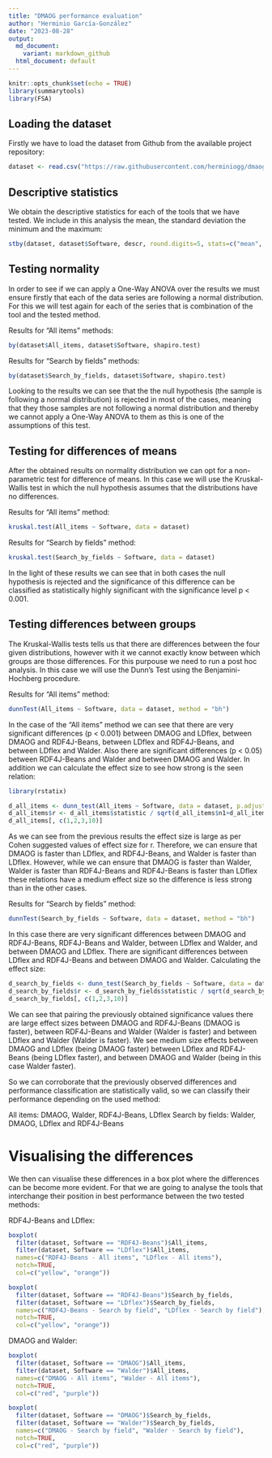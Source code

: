 ```yaml
---
title: "DMAOG performance evaluation"
author: "Herminio García-González"
date: "2023-08-28"
output: 
  md_document:
    variant: markdown_github
  html_document: default
---
```


```r
knitr::opts_chunk$set(echo = TRUE)
library(summarytools)
library(FSA)
```

## Loading the dataset

Firstly we have to load the dataset from Github from the available project repository:

```r
dataset <- read.csv("https://raw.githubusercontent.com/herminiogg/dmaog-paper-evaluation/master/StatisticalAnalysis/dmaogEvaluationDataset.csv")[, 2:4]
```

## Descriptive statistics

We obtain the descriptive statistics for each of the tools that we have tested. We include in this analysis the mean, the standard deviation the minimum and the maximum:

```r
stby(dataset, dataset$Software, descr, round.digits=5, stats=c("mean", "sd", "min", "max"))
```

## Testing normality

In order to see if we can apply a One-Way ANOVA over the results we must ensure firstly that each of the data series are following a normal distribution. For this we will test again for each of the series that is combination of the tool and the tested method. 

Results for "All items" methods:

```r
by(dataset$All_items, dataset$Software, shapiro.test)
```

Results for "Search by fields" methods:
```r
by(dataset$Search_by_fields, dataset$Software, shapiro.test)
```

Looking to the results we can see that the the null hypothesis (the sample is following a normal distribution) is rejected in most of the cases, meaning that they those samples are not following a normal distribution and thereby we cannot apply a One-Way ANOVA to them as this is one of the assumptions of this test.

## Testing for differences of means
After the obtained results on normality distribution we can opt for a non-parametric test for difference of means. In this case we will use the Kruskal-Wallis test in which the null hypothesis assumes that the distributions have no differences.

Results for "All items" method:

```r
kruskal.test(All_items ~ Software, data = dataset)
```

Results for "Search by fields" method:

```r
kruskal.test(Search_by_fields ~ Software, data = dataset)
```

In the light of these results we can see that in both cases the null hypothesis is rejected and the significance of this difference can be classified as statistically highly significant with the significance level  p < 0.001.

## Testing differences between groups
The Kruskal-Wallis tests tells us that there are differences between the four given distributions, however with it we cannot exactly know between which groups are those differences. For this purpouse we need to run a post hoc analysis. In this case we will use the Dunn's Test using the Benjamini-Hochberg procedure. 

Results for "All items" method:



```r
dunnTest(All_items ~ Software, data = dataset, method = "bh")
```

In the case of the "All items" method we can see that there are very significant differences (p < 0.001) between DMAOG and LDflex, between DMAOG and RDF4J-Beans, between LDflex and RDF4J-Beans, and between LDflex and Walder. Also there are significant differences (p < 0.05) between RDF4J-Beans and Walder and between DMAOG and Walder. In addition we can calculate the effect size to see how strong is the seen relation:

```r
library(rstatix)
```

```r
d_all_items <- dunn_test(All_items ~ Software, data = dataset, p.adjust.method = "BH")
d_all_items$r <- d_all_items$statistic / sqrt(d_all_items$n1+d_all_items$n2)
d_all_items[, c(1,2,3,10)]
```

As we can see from the previous results the effect size is large as per Cohen suggested values of effect size for r. Therefore, we can ensure that DMAOG is faster than LDflex, and RDF4J-Beans, and Walder is faster than LDflex. However, while we can ensure that DMAOG is faster than Walder, Walder is faster than RDF4J-Beans and RDF4J-Beans is faster than LDflex these relations have a medium effect size so the difference is less strong than in the other cases.

Results for "Search by fields" method:

```r
dunnTest(Search_by_fields ~ Software, data = dataset, method = "bh")
```

In this case there are very significant differences between DMAOG and RDF4J-Beans, RDF4J-Beans and Walder, between LDflex and Walder, and between DMAOG and LDflex. There are significant differences between LDflex and RDF4J-Beans and between DMAOG and Walder. Calculating the effect size:

```r
d_search_by_fields <- dunn_test(Search_by_fields ~ Software, data = dataset, p.adjust.method = "BH")
d_search_by_fields$r <- d_search_by_fields$statistic / sqrt(d_search_by_fields$n1+d_search_by_fields$n2)
d_search_by_fields[, c(1,2,3,10)]
```

We can see that pairing the previously obtained significance values there are large effect sizes between DMAOG and RDF4J-Beans (DMAOG is faster), between RDF4J-Beans and Walder (Walder is faster) and between LDflex and Walder (Walder is faster). We see medium size effects between DMAOG and LDflex (being DMAOG faster) between LDflex and RDF4J-Beans (being LDflex faster), and between DMAOG and Walder (being in this case Walder faster).

So we can corroborate that the previously observed differences and performance classification are statistically valid, so we can classify their performance depending on the used method:

All items: DMAOG, Walder, RDF4J-Beans, LDflex
Search by fields: Walder, DMAOG, LDflex and RDF4J-Beans

# Visualising the differences

We then can visualise these differences in a box plot where the differences can be become more evident. For that we are going to analyse the tools that interchange their position in best performance between the two tested methods:

RDF4J-Beans and LDflex:
```r
boxplot(
  filter(dataset, Software == "RDF4J-Beans")$All_items, 
  filter(dataset, Software == "LDflex")$All_items, 
  names=c("RDF4J-Beans - All items", "LDflex - All items"),
  notch=TRUE,
  col=c("yellow", "orange"))
```

```r
boxplot(
  filter(dataset, Software == "RDF4J-Beans")$Search_by_fields, 
  filter(dataset, Software == "LDflex")$Search_by_fields,
  names=c("RDF4J-Beans - Search by field", "LDflex - Search by field"),
  notch=TRUE,
  col=c("yellow", "orange"))
```


DMAOG and Walder:
```r
boxplot(
  filter(dataset, Software == "DMAOG")$All_items, 
  filter(dataset, Software == "Walder")$All_items, 
  names=c("DMAOG - All items", "Walder - All items"),
  notch=TRUE,
  col=c("red", "purple"))
```

```r
boxplot(
  filter(dataset, Software == "DMAOG")$Search_by_fields, 
  filter(dataset, Software == "Walder")$Search_by_fields,
  names=c("DMAOG - Search by field", "Walder - Search by field"),
  notch=TRUE,
  col=c("red", "purple"))
```


